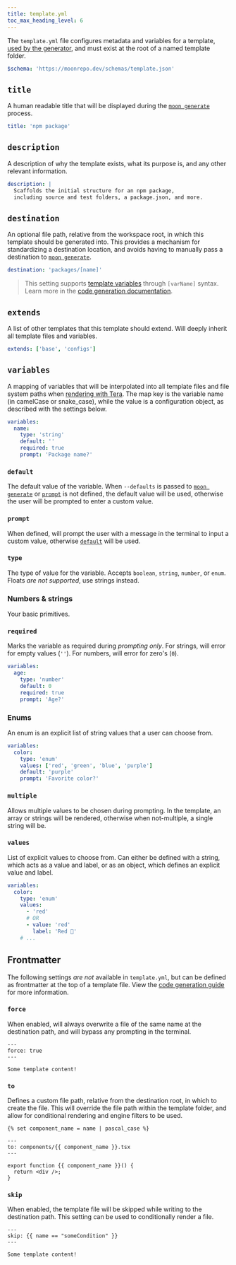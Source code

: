 ```yaml
---
title: template.yml
toc_max_heading_level: 6
---
```



The `template.yml` file configures metadata and variables for a template,
[used by the generator](../guides/codegen), and must exist at the root of a named template folder.

```yaml title="template.yml"
$schema: 'https://moonrepo.dev/schemas/template.json'
```

## `title`<RequiredLabel />

<HeadingApiLink to="/api/types/interface/TemplateConfig#title" />

A human readable title that will be displayed during the [`moon generate`](../commands/generate)
process.

```yaml title="template.yml"
title: 'npm package'
```

## `description`<RequiredLabel />

<HeadingApiLink to="/api/types/interface/TemplateConfig#description" />

A description of why the template exists, what its purpose is, and any other relevant information.

```yaml title="template.yml"
description: |
  Scaffolds the initial structure for an npm package,
  including source and test folders, a package.json, and more.
```

## `destination`<VersionLabel version="1.19.0" />

<HeadingApiLink to="/api/types/interface/TemplateConfig#destination" />

An optional file path, relative from the workspace root, in which this template should be generated
into. This provides a mechanism for standardizing a destination location, and avoids having to
manually pass a destination to [`moon generate`](../commands/generate).

```yaml title="template.yml"
destination: 'packages/[name]'
```

> This setting supports [template variables](#variables) through `[varName]` syntax. Learn more in
> the [code generation documentation](../guides/codegen#interpolation).

## `extends`<VersionLabel version="1.19.0" />

<HeadingApiLink to="/api/types/interface/TemplateConfig#extends" />

A list of other templates that this template should extend. Will deeply inherit all template files
and variables.

```yaml title="template.yml"
extends: ['base', 'configs']
```

## `variables`

<HeadingApiLink to="/api/types/interface/TemplateConfig#variables" />

A mapping of variables that will be interpolated into all template files and file system paths when
[rendering with Tera](https://tera.netlify.app/docs/#variables). The map key is the variable name
(in camelCase or snake_case), while the value is a configuration object, as described with the
settings below.

```yaml title="template.yml"
variables:
  name:
    type: 'string'
    default: ''
    required: true
    prompt: 'Package name?'
```

### `default`<RequiredLabel />

<HeadingApiLink to="/api/types/interface/TemplateVariableConfig#default" />

The default value of the variable. When `--defaults` is passed to
[`moon generate`](../commands/generate) or [`prompt`](#prompt) is not defined, the default value
will be used, otherwise the user will be prompted to enter a custom value.

### `prompt`<RequiredLabel text="Required for enums" />

<HeadingApiLink to="/api/types/interface/TemplateVariableConfig#prompt" />

When defined, will prompt the user with a message in the terminal to input a custom value, otherwise
[`default`](#default) will be used.

### `type`<RequiredLabel />

The type of value for the variable. Accepts `boolean`, `string`, `number`, or `enum`. Floats _are
not supported_, use strings instead.

### Numbers & strings

Your basic primitives.

### `required`

<HeadingApiLink to="/api/types/interface/TemplateVariableConfig#required" />

Marks the variable as required during _prompting only_. For strings, will error for empty values
(`''`). For numbers, will error for zero's (`0`).

```yaml title="template.yml"
variables:
  age:
    type: 'number'
    default: 0
    required: true
    prompt: 'Age?'
```

### Enums

An enum is an explicit list of string values that a user can choose from.

```yaml title="template.yml"
variables:
  color:
    type: 'enum'
    values: ['red', 'green', 'blue', 'purple']
    default: 'purple'
    prompt: 'Favorite color?'
```

### `multiple`

<HeadingApiLink to="/api/types/interface/TemplateEnumVariableConfig#multiple" />

Allows multiple values to be chosen during prompting. In the template, an array or strings will be
rendered, otherwise when not-multiple, a single string will be.

### `values`<RequiredLabel />

<HeadingApiLink to="/api/types/interface/TemplateEnumVariableConfig#values" />

List of explicit values to choose from. Can either be defined with a string, which acts as a value
and label, or as an object, which defines an explicit value and label.

```yaml title="template.yml"
variables:
  color:
    type: 'enum'
    values:
      - 'red'
      # OR
      - value: 'red'
        label: 'Red 🔴'
    # ...
```

## Frontmatter

The following settings _are not_ available in `template.yml`, but can be defined as frontmatter at
the top of a template file. View the [code generation guide](../guides/codegen#frontmatter) for more
information.

### `force`

<HeadingApiLink to="/api/types/interface/TemplateFrontmatterConfig#force" />

When enabled, will always overwrite a file of the same name at the destination path, and will bypass
any prompting in the terminal.

```twig
---
force: true
---

Some template content!
```

### `to`

<HeadingApiLink to="/api/types/interface/TemplateFrontmatterConfig#to" />

Defines a custom file path, relative from the destination root, in which to create the file. This
will override the file path within the template folder, and allow for conditional rendering and
engine filters to be used.

```twig
{% set component_name = name | pascal_case %}

---
to: components/{{ component_name }}.tsx
---

export function {{ component_name }}() {
  return <div />;
}
```

### `skip`

<HeadingApiLink to="/api/types/interface/TemplateFrontmatterConfig#skip" />

When enabled, the template file will be skipped while writing to the destination path. This setting
can be used to conditionally render a file.

```twig
---
skip: {{ name == "someCondition" }}
---

Some template content!
```
